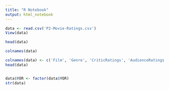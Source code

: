 ```yaml
---
title: "R Notebook"
output: html_notebook
---
```


```r
data <- read.csv('P2-Movie-Ratings.csv')
View(data)

head(data)

colnames(data)

colnames(data) <- c('Film', 'Genre', 'CriticRatings', 'AudienceRatings', 'BudgetMns', 'YOR')
head(data)


data$YOR <- factor(data$YOR)
str(data)

```

```r

```

```r

```

```r

```

